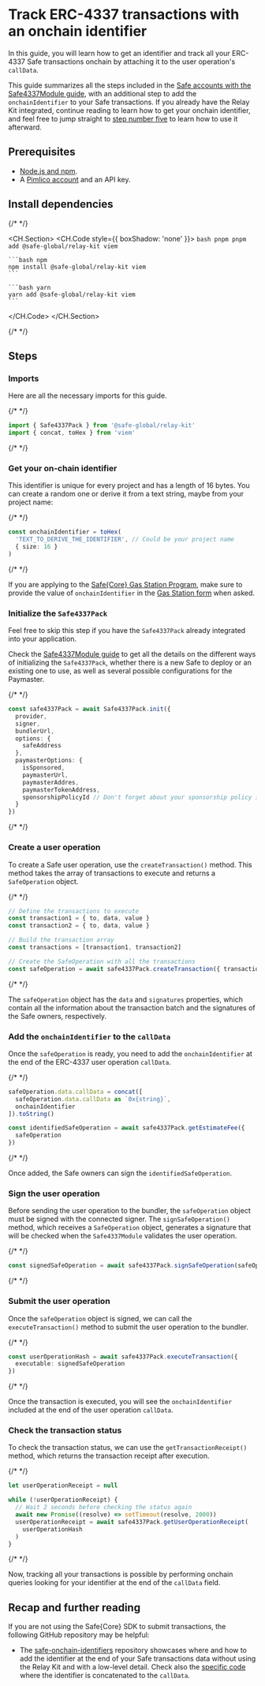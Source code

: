 
# Track ERC-4337 transactions with an onchain identifier

In this guide, you will learn how to get an identifier and track all your ERC-4337 Safe transactions onchain by attaching it to the user operation's `callData`.

This guide summarizes all the steps included in the [Safe accounts with the Safe4337Module guide](./4337-safe-sdk.mdx), with an additional step to add the `onchainIdentifier` to your Safe transactions. If you already have the Relay Kit integrated, continue reading to learn how to get your onchain identifier, and feel free to jump straight to [step number five](#add-the-onchainidentifier-to-the-calldata) to learn how to use it afterward.

## Prerequisites

- [Node.js and npm](https://docs.npmjs.com/downloading-and-installing-node-js-and-npm).
- A [Pimlico account](https://dashboard.pimlico.io) and an API key.

## Install dependencies

{/* <!-- vale off --> */}

<CH.Section>
  <CH.Code style={{ boxShadow: 'none' }}>
    ```bash pnpm
    pnpm add @safe-global/relay-kit viem
    ```

    ```bash npm
    npm install @safe-global/relay-kit viem
    ```

    ```bash yarn
    yarn add @safe-global/relay-kit viem
    ```
  </CH.Code>
</CH.Section>

{/* <!-- vale on --> */}

## Steps

<Steps>

  ### Imports

  Here are all the necessary imports for this guide.

  {/* <!-- vale off --> */}

  ```typescript
  import { Safe4337Pack } from '@safe-global/relay-kit'
  import { concat, toHex } from 'viem'
  ```

  {/* <!-- vale on --> */}

  ### Get your on-chain identifier

  This identifier is unique for every project and has a length of 16 bytes. You can create a random one or derive it from a text string, maybe from your project name:

  {/* <!-- vale off --> */}

  ```typescript
  const onchainIdentifier = toHex(
    'TEXT_TO_DERIVE_THE_IDENTIFIER', // Could be your project name
    { size: 16 }
  )
  ```

  {/* <!-- vale on --> */}

  If you are applying to the [Safe\{Core\} Gas Station Program](https://safe.global/gas-station), make sure to provide the value of `onchainIdentifier` in the [Gas Station form](ttps://wn2n6ocviur.typeform.com/gasstationapp) when asked.

  ### Initialize the `Safe4337Pack`

  Feel free to skip this step if you have the `Safe4337Pack` already integrated into your application.

  Check the [Safe4337Module guide](./4337-safe-sdk.mdx#initialize-the-safe4337pack) to get all the details on the different ways of initializing the `Safe4337Pack`, whether there is a new Safe to deploy or an existing one to use, as well as several possible configurations for the Paymaster.

  {/* <!-- vale off --> */}

  ```typescript
  const safe4337Pack = await Safe4337Pack.init({
    provider,
    signer,
    bundlerUrl,
    options: {
      safeAddress
    },
    paymasterOptions: {
      isSponsored,
      paymasterUrl,
      paymasterAddres,
      paymasterTokenAddress,
      sponsorshipPolicyId // Don't forget about your sponsorship policy id
    }
  })
  ```

  {/* <!-- vale on --> */}

  ### Create a user operation

  To create a Safe user operation, use the `createTransaction()` method. This method takes the array of transactions to execute and returns a `SafeOperation` object.
  
  {/* <!-- vale off --> */}

  ```typescript
  // Define the transactions to execute
  const transaction1 = { to, data, value }
  const transaction2 = { to, data, value }

  // Build the transaction array
  const transactions = [transaction1, transaction2]

  // Create the SafeOperation with all the transactions
  const safeOperation = await safe4337Pack.createTransaction({ transactions })
  ```

  {/* <!-- vale on --> */}

  The `safeOperation` object has the `data` and `signatures` properties, which contain all the information about the transaction batch and the signatures of the Safe owners, respectively.

  ### Add the `onchainIdentifier` to the `callData`

  Once the `safeOperation` is ready, you need to add the `onchainIdentifier` at the end of the ERC-4337 user operation `callData`.

  {/* <!-- vale off --> */}

  ```typescript
  safeOperation.data.callData = concat([
    safeOperation.data.callData as `0x{string}`,
    onchainIdentifier
  ]).toString()

  const identifiedSafeOperation = await safe4337Pack.getEstimateFee({
    safeOperation
  })
  ```

  {/* <!-- vale on --> */}

  Once added, the Safe owners can sign the `identifiedSafeOperation`.

  ### Sign the user operation

  Before sending the user operation to the bundler, the `safeOperation` object must be signed with the connected signer. The `signSafeOperation()` method, which receives a `SafeOperation` object, generates a signature that will be checked when the `Safe4337Module` validates the user operation.

  {/* <!-- vale off --> */}

  ```typescript
  const signedSafeOperation = await safe4337Pack.signSafeOperation(safeOperation)
  ```

  {/* <!-- vale on --> */}

  ### Submit the user operation

  Once the `safeOperation` object is signed, we can call the `executeTransaction()` method to submit the user operation to the bundler.

  {/* <!-- vale off --> */}

  ```typescript
  const userOperationHash = await safe4337Pack.executeTransaction({
    executable: signedSafeOperation
  })
  ```

  {/* <!-- vale on --> */}

  Once the transaction is executed, you will see the `onchainIdentifier` included at the end of the user operation `callData`. 

  ### Check the transaction status

  To check the transaction status, we can use the `getTransactionReceipt()` method, which returns the transaction receipt after execution.

  {/* <!-- vale off --> */}

  ```typescript
  let userOperationReceipt = null

  while (!userOperationReceipt) {
    // Wait 2 seconds before checking the status again
    await new Promise((resolve) => setTimeout(resolve, 2000))
    userOperationReceipt = await safe4337Pack.getUserOperationReceipt(
      userOperationHash
    )
  }
  ```

  {/* <!-- vale on --> */}

  Now, tracking all your transactions is possible by performing onchain queries looking for your identifier at the end of the `callData` field.

</Steps>

## Recap and further reading

If you are not using the Safe\{Core\} SDK to submit transactions, the following GitHub repository may be helpful:

- The [safe-onchain-identifiers](https://github.com/5afe/safe-onchain-identifiers) repository showcases where and how to add the identifier at the end of your Safe transactions data without using the Relay Kit and with a low-level detail. Check also the [specific code](https://github.com/5afe/safe-onchain-identifiers/blob/main/test/OnchainIdentifier.ts#L197-L217) where the identifier is concatenated to the `callData`.
